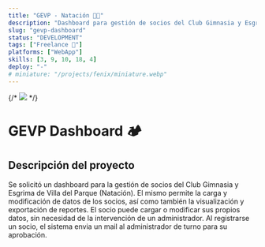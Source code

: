 ```yaml
---
title: "GEVP - Natación 🏊🏻"
description: "Dashboard para gestión de socios del Club Gimnasia y Esgrima de Villa del Parque. (Natación) 🏊🏻"
slug: "gevp-dashboard"
status: "DEVELOPMENT"
tags: ["Freelance 💸"]
platforms: ["WebApp"]
skills: [3, 9, 10, 18, 4]
deploy: "-"
# miniature: "/projects/fenix/miniature.webp"
---
```


{/* <img src="/projects/fenix/header-desk.webp" className="rounded-lg" /> */}

# GEVP Dashboard 🏕️

<Info />

## Descripción del proyecto

Se solicitó un dashboard para la gestión de socios del Club Gimnasia y Esgrima de Villa del Parque (Natación). El mismo permite la carga y modificación de datos de los socios, así como también la visualización y exportación de reportes. El socio puede cargar o modificar sus propios datos, sin necesidad de la intervención de un administrador. Al registrarse un socio, el sistema envia un mail al administrador de turno para su aprobación.
